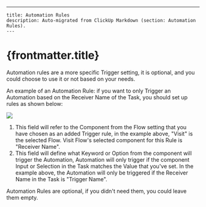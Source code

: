 ---
    title: Automation Rules
    description: Auto-migrated from ClickUp Markdown (section: Automation Rules).
    ---

# {frontmatter.title}

Automation rules are a more specific Trigger setting, it is optional, and you could choose to use it or not based on your needs.

An example of an Automation Rule: if you want to only Trigger an Automation based on the Receiver Name of the Task, you should set up rules as shown below:

![](https://t3837933.p.clickup-attachments.com/t3837933/14809179-0ed9-42d8-adb1-7316aeb8b3a0/9.png)
1. This field will refer to the Component from the Flow setting that you have chosen as an added Trigger rule, in the example above, "Visit" is the selected Flow. Visit Flow's selected component for this Rule is "Receiver Name".
2. This field will define what Keyword or Option from the component will trigger the Automation, Automation will only trigger if the component Input or Selection in the Task matches the Value that you've set. In the example above, the Automation will only be triggered if the Receiver Name in the Task is "Trigger Name".

Automation Rules are optional, if you didn't need them, you could leave them empty.
